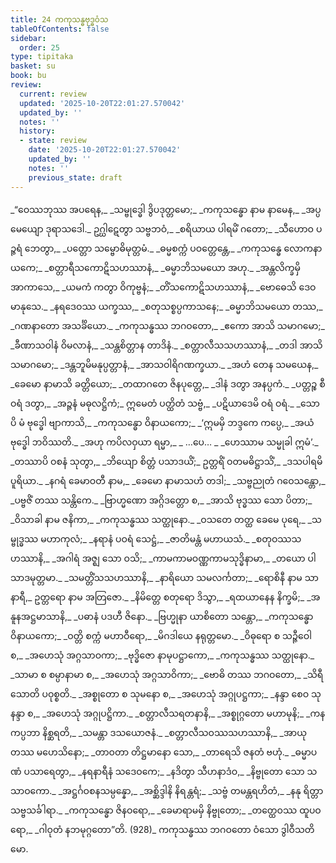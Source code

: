 ```yaml
---
title: 24 ကကုသန္ဓဗုဒ္ဓဝံသ
tableOfContents: false
sidebar:
  order: 25
type: tipitaka
basket: su
book: bu
review:
  current: review
  updated: '2025-10-20T22:01:27.570042'
  updated_by: ''
  notes: ''
  history:
  - state: review
    date: '2025-10-20T22:01:27.570042'
    updated_by: ''
    notes: ''
    previous_state: draft
---
```



<DynamicBreadcrumb />


<ReviewStatus review={frontmatter.review} showDetails={true} />

<HypothesisAnnotation frontmatter={frontmatter} />

<Division number="1" book="bu" e="ch" v="21" p="371">

<Paragraph number="926" type="verses" book="bu">
_“ဝေဿဘုဿ အပရေန,_  
_သမ္ဗုဒ္ဓေါ ဒွိပဒုတ္တမော;_  
_ကကုသန္ဓော နာမ နာမေန,_  
_အပ္ပမေယျော ဒုရာသဒေါ._  

</Paragraph>

</Division>
<Division number="2" book="bu" e="ch" v="21" p="371">

<Paragraph number="927" type="verses" book="bu">
ဥဂ္ဃါဋေတွာ သဗ္ဗဘဝံ,_  
_စရိယာယ ပါရမိံ ဂတော;_  
_သီဟောဝ ပဉ္ဇရံ ဘေတွာ,_  
_ပတ္တော သမ္ဗောဓိမုတ္တမံ._  

</Paragraph>

</Division>
<Division number="3" book="bu" e="ch" v="21" p="371">

<Paragraph number="928" type="verses" book="bu">
_ဓမ္မစက္ကံ ပဝတ္တေန္တေ,_  
_ကကုသန္ဓေ လောကနာယကေ;_  
_စတ္တာရီသကောဋိသဟဿာနံ,_  
_ဓမ္မာဘိသမယော အဟု._  

</Paragraph>

</Division>
<Division number="4" book="bu" e="ch" v="21" p="371">

<Paragraph number="929" type="verses" book="bu">
_အန္တလိက္ခမှိ အာကာသေ,_  
_ယမကံ ကတွာ ဝိကုဗ္ဗနံ;_  
_တိံသကောဋိသဟဿာနံ,_  
_ဗောဓေသိ ဒေဝမာနုသေ._  

</Paragraph>

</Division>
<Division number="5" book="bu" e="ch" v="21" p="371">

<Paragraph number="930" type="verses" book="bu">
_နရဒေဝဿ ယက္ခဿ,_  
_စတုသစ္စပ္ပကာသနေ;_  
_ဓမ္မာဘိသမယော တဿ,_  
_ဂဏနာတော အသင်္ခိယော._  

</Paragraph>

</Division>
<Division number="6" book="bu" e="ch" v="21" p="371">

<Paragraph number="931" type="verses" book="bu">
_ကကုသန္ဓဿ ဘဂဝတော,_  
_ဧကော အာသိ သမာဂမော;_  
_ခီဏာသဝါနံ ဝိမလာနံ,_  
_သန္တစိတ္တာန တာဒိနံ._  

</Paragraph>

</Division>
<Division number="7" book="bu" e="ch" v="21" p="371">

<Paragraph number="932" type="verses" book="bu">
_စတ္တာလီသသဟဿာနံ,_  
_တဒါ အာသိ သမာဂမော;_  
_ဒန္တဘူမိမနုပ္ပတ္တာနံ,_  
_အာသဝါရိဂဏက္ခယာ._  

</Paragraph>

</Division>
<Division number="8" book="bu" e="ch" v="21" p="371">

<Paragraph number="933" type="verses" book="bu">
_အဟံ တေန သမယေန,_  
_ခေမော နာမာသိ ခတ္တိယော;_  
_တထာဂတေ ဇိနပုတ္တေ,_  
_ဒါနံ ဒတွာ အနပ္ပကံ._  

</Paragraph>

</Division>
<Division number="9" book="bu" e="ch" v="21" p="371">

<Paragraph number="934" type="verses" book="bu">
_ပတ္တဉ္စ စီဝရံ ဒတွာ,_  
_အဉ္ဇနံ မဓုလဋ္ဌိကံ;_  
ဣမေတံ ပတ္ထိတံ သဗ္ဗံ,_  
_ပဋိယာဒေမိ ဝရံ ဝရံ._  

</Paragraph>

</Division>
<Division number="10" book="bu" e="ch" v="21" p="372">

<Paragraph number="935" type="verses" book="bu">
_သောပိ မံ ဗုဒ္ဓေါ ဗျာကာသိ,_  
_ကကုသန္ဓော ဝိနာယကော;_  
_‘ဣမမှိ ဘဒ္ဒကေ ကပ္ပေ,_  
_အယံ ဗုဒ္ဓေါ ဘဝိဿတိ._  

</Paragraph>

</Division>
<Division number="11" book="bu" e="ch" v="21" p="372">

<Paragraph number="936" type="verses" book="bu">
_အဟု ကပိလဝှယာ ရမ္မာ,_  
_ …ပေ… _  
_ဟေဿာမ သမ္မုခါ ဣမံ’._  

</Paragraph>

</Division>
<Division number="12" book="bu" e="ch" v="21" p="372">

<Paragraph number="937" type="verses" book="bu">
_တဿာပိ ဝစနံ သုတွာ,_  
_ဘိယျော စိတ္တံ ပသာဒယိံ;_  
ဥတ္တရိံ ဝတမဓိဋ္ဌာသိံ,_  
_ဒသပါရမိပူရိယာ._  

</Paragraph>

</Division>
<Division number="13" book="bu" e="ch" v="21" p="372">

<Paragraph number="938" type="verses" book="bu">
_နဂရံ ခေမာဝတီ နာမ,_  
_ခေမော နာမာသဟံ တဒါ;_  
_သဗ္ဗညုတံ ဂဝေသန္တော,_  
_ပဗ္ဗဇိံ တဿ သန္တိကေ._  

</Paragraph>

</Division>
<Division number="14" book="bu" e="ch" v="21" p="372">

<Paragraph number="939" type="verses" book="bu">
_ဗြာဟ္မဏော အဂ္ဂိဒတ္တော စ,_  
_အာသိ ဗုဒ္ဓဿ သော ပိတာ;_  
_ဝိသာခါ နာမ ဇနိကာ,_  
_ကကုသန္ဓဿ သတ္ထုနော._  

</Paragraph>

</Division>
<Division number="15" book="bu" e="ch" v="21" p="372">

<Paragraph number="940" type="verses" book="bu">
_ဝသတေ တတ္ထ ခေမေ ပုရေ,_  
_သမ္ဗုဒ္ဓဿ မဟာကုလံ;_  
_နရာနံ ပဝရံ သေဋ္ဌံ,_  
_ဇာတိမန္တံ မဟာယသံ._  

</Paragraph>

</Division>
<Division number="16" book="bu" e="ch" v="21" p="372">

<Paragraph number="941" type="verses" book="bu">
_စတုဝဿသဟဿာနိ,_  
_အဂါရံ အဇ္ဈ သော ဝသိ;_  
_ကာမကာမဝဏ္ဏကာမသုဒ္ဓိနာမာ,_  
_တယော ပါသာဒမုတ္တမာ._  

</Paragraph>

</Division>
<Division number="17" book="bu" e="ch" v="21" p="372">

<Paragraph number="942" type="verses" book="bu">
_သမတ္တိံသသဟဿာနိ,_  
_နာရိယော သမလင်္ကတာ;_  
_ရောစိနီ နာမ သာ နာရီ,_  
ဥတ္တရော နာမ အတြဇော._  

</Paragraph>

</Division>
<Division number="18" book="bu" e="ch" v="21" p="372">

<Paragraph number="943" type="verses" book="bu">
_နိမိတ္တေ စတုရော ဒိသွာ,_  
_ရထယာနေန နိက္ခမိ;_  
_အနူနအဋ္ဌမာသာနိ,_  
_ပဓာနံ ပဒဟီ ဇိနော._  

</Paragraph>

</Division>
<Division number="19" book="bu" e="ch" v="21" p="372">

<Paragraph number="944" type="verses" book="bu">
_ဗြဟ္မုနာ ယာစိတော သန္တော,_  
_ကကုသန္ဓော ဝိနာယကော;_  
_ဝတ္တိ စက္ကံ မဟာဝီရော,_  
_မိဂဒါယေ နရုတ္တမော._  

</Paragraph>

</Division>
<Division number="20" book="bu" e="ch" v="21" p="372">

<Paragraph number="945" type="verses" book="bu">
_ဝိဓုရော စ သဉ္ဇီဝေါ စ,_  
_အဟေသုံ အဂ္ဂသာဝကာ;_  
_ဗုဒ္ဓိဇော နာမုပဋ္ဌာကော,_  
_ကကုသန္ဓဿ သတ္ထုနော._  

</Paragraph>

</Division>
<Division number="21" book="bu" e="ch" v="21" p="372">

<Paragraph number="946" type="verses" book="bu">
_သာမာ စ စမ္ပာနာမာ စ,_  
_အဟေသုံ အဂ္ဂသာဝိကာ;_  
_ဗောဓိ တဿ ဘဂဝတော,_  
_သိရီသောတိ ပဝုစ္စတိ._  

</Paragraph>

</Division>
<Division number="22" book="bu" e="ch" v="21" p="372">

<Paragraph number="947" type="verses" book="bu">
_အစ္စုတော စ သုမနော စ,_  
_အဟေသုံ အဂ္ဂုပဋ္ဌကာ;_  
_နန္ဒာ စေဝ သုနန္ဒာ စ,_  
_အဟေသုံ အဂ္ဂုပဋ္ဌိကာ._  

</Paragraph>

</Division>
<Division number="23" book="bu" e="ch" v="21" p="373">

<Paragraph number="948" type="verses" book="bu">
_စတ္တာလီသရတနာနိ,_  
_အစ္စုဂ္ဂတော မဟာမုနိ;_  
_ကနကပ္ပဘာ နိစ္ဆရတိ,_  
_သမန္တာ ဒသယောဇနံ._  

</Paragraph>

</Division>
<Division number="24" book="bu" e="ch" v="21" p="373">

<Paragraph number="949" type="verses" book="bu">
_စတ္တာလီသဝဿသဟဿာနိ,_  
_အာယု တဿ မဟေသိနော;_  
_တာဝတာ တိဋ္ဌမာနော သော,_  
_တာရေသိ ဇနတံ ဗဟုံ._  

</Paragraph>

</Division>
<Division number="25" book="bu" e="ch" v="21" p="373">

<Paragraph number="950" type="verses" book="bu">
_ဓမ္မာပဏံ ပသာရေတွာ,_  
_နရနာရီနံ သဒေဝကေ;_  
_နဒိတွာ သီဟနာဒံဝ,_  
_နိဗ္ဗုတော သော သသာဝကော._  

</Paragraph>

</Division>
<Division number="26" book="bu" e="ch" v="21" p="373">

<Paragraph number="951" type="verses" book="bu">
_အဋ္ဌင်္ဂဝစနသမ္ပန္နော,_  
_အစ္ဆိဒ္ဒါနိ နိရန္တရံ;_  
_သဗ္ဗံ တမန္တရဟိတံ,_  
_နနု ရိတ္တာ သဗ္ဗသင်္ခါရာ._  

</Paragraph>

</Division>
<Division number="27" book="bu" e="ch" v="21" p="373">

<Paragraph number="952" type="verses" book="bu">
_ကကုသန္ဓော ဇိနဝရော,_  
_ခေမာရာမမှိ နိဗ္ဗုတော;_  
_တတ္ထေဝဿ ထူပဝရော,_  
_ဂါဝုတံ နဘမုဂ္ဂတော”တိ. (928)_  


</Paragraph>
</Division>

<Paragraph number="953" type="center" book="bu">
ကကုသန္ဓဿ ဘဂဝတော ဝံသော ဒွါဝီသတိမော.
</Paragraph>